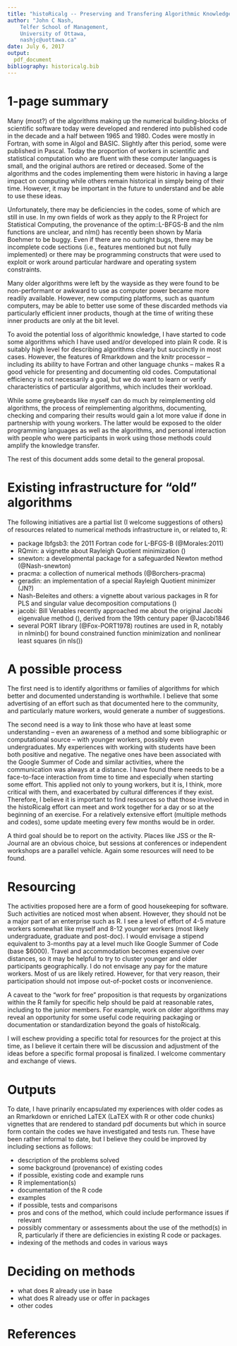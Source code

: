 ```yaml
---
title: "histoRicalg -- Preserving and Transfering Algorithmic Knowledge"
author: "John C Nash,
    Telfer School of Management,
    University of Ottawa,
    nashjc@uottawa.ca"
date: July 6, 2017
output:
  pdf_document
bibliography: historicalg.bib
---
```


# 1-page summary

Many (most?) of the algorithms making up the numerical building-blocks of scientific software today
were developed and rendered into published code in the decade and a half between 1965 and 1980.
Codes were mostly in Fortran, with some in Algol and BASIC. 
Slightly after this period, some 
were published in Pascal. Today the proportion of workers in scientific and statistical 
computation who are fluent with these
computer languages is small, and the original authors are retired or deceased. Some of the
algorithms and the codes implementing them were historic in having a large impact on computing
while others remain historical in simply being of their time. However, it may be important in
the future to understand and be able to use these ideas.

Unfortunately, there may be deficiencies in the codes, some of which are still in use. 
In my own fields of work as they apply 
to the R Project for Statistical Computing, the provenance of the optim::L-BFGS-B and the 
nlm functions are unclear, and nlm() has recently been shown by Maria Boehmer to be buggy.
Even if there are no outright bugs, there may be incomplete code sections (i.e., features
mentioned but not fully implemented) or there may be programming constructs that were used
to exploit or work around particular hardware and operating system constraints. 

Many older algorithms were left by the wayside as they were found to be non-performant or
awkward to use as computer power became more readily available. However, new computing
platforms, such as quantum computers, may be able to better use some of these discarded
methods via particularly efficient inner products, though at the time of writing these
inner products are only at the bit level.

To avoid the potential loss of algorithmic knowledge, I have started to code some algorithms
which I have used and/or developed into plain R code. R is suitably high level for describing
algorithms clearly but succinctly in most cases. However, the features of Rmarkdown and the 
knitr processor -- including its ability to have Fortran and other language chunks -- makes
R a good vehicle for presenting and documenting old codes. Computational efficiency is not
necessarily a goal, but we do want to learn or verify characteristics of particular algorithms,
which includes their workload.

While some greybeards like myself can do much by reimplementing old algorithms, the process of
reimplementing algorithms, documenting, checking and comparing their results would gain a lot
more value if done in partnership with young workers. The latter would be exposed to the older
programming languages as well as the algorithms, and personal interaction with people who were
participants in work using those methods could amplify the knowledge transfer.

The rest of this document adds some detail to the general proposal.

# Existing infrastructure for "old" algorithms

The following initiatives are a partial list (I welcome suggestions of others) of resources 
related to numerical methods infrastructure in, or related to, R:

- package lbfgsb3: the 2011 Fortran code for L-BFGS-B (@Morales:2011)
- RQmin: a vignette about Rayleigh Quotient minimization
 (\url{https://r-forge.r-project.org/scm/viewvc.php/RQdoc/RQtimes.pdf?root=optimizer&view=log})
- snewton: a developmental package for a safeguarded Newton method (@Nash-snewton)
- pracma: a collection of numerical methods (@Borchers-pracma)
- geradin: an implementation of a special Rayleigh Quotient minimizer (JN?)
- Nash-Beleites and others: a vignette about various packages in R for PLS and singular
value decomposition computations (\url{https://gitlab.com/nashjc/svdpls})
- jacobi: Bill Venables recently approached me about the original Jacobi eigenvalue method
(\url{https://cran.r-project.org/web/packages/JacobiEigen/vignettes/JacobiEigen.pdf}),
derived from the 19th century paper @Jacobi1846
- several PORT library (@Fox-PORT1978) routines are used in R, notably in nlminb() for bound 
constrained function minimization and nonlinear least squares (in nls())


# A possible process

The first need is to identify algorithms or families of algorithms for which better
and documented understanding is worthwhile.  I believe that some advertising of an 
effort such as that documented here to the community, and particularly mature workers,
would generate a number of suggestions.

The second need is a way to link those who have at least some understanding -- even an
awareness of a method and some bibliographic or computational source -- with younger
workers, possibly even undergraduates. My experiences with working with students have
been both positive and negative. The negative ones have been associated with the Google
Summer of Code and similar activities, where the communication was always at a distance.
I have found there needs to be a face-to-face interaction from time to time and especially
when starting some effort. This applied not only to young workers, but it is, I think, 
more critical with them, and exacerbated by cultural differences if they exist. Therefore,
I believe it is important to find resources so that those involved in the histoRicalg 
effort can meet and work together for a day or so at the beginning of an exercise. For
a relatively extensive effort (multiple methods and codes), some update meeting every
few months would be in order. 

A third goal should be to report on the activity. Places like JSS or the R-Journal are
an obvious choice, but sessions at conferences or independent workshops are a parallel
vehicle. Again some resources will need to be found.

# Resourcing

The activities proposed here are a form of good housekeeping for software. Such activities
are noticed most when absent. However, they should not be a major part of an enterprise
such as R. I see a level of effort of 4-5 mature workers somewhat like myself and 8-12
younger workers (most likely undergraduate, graduate and post-doc). I would envisage a
stipend equivalent to 3-months pay at a level much like Google Summer of Code (base $6000).
Travel and accommodation becomes expensive over distances, so it may be helpful to 
try to cluster younger and older participants geographically. I do not envisage any pay
for the mature workers. Most of us are likely retired. However, for that very reason, 
their participation should not impose out-of-pocket costs or inconvenience.

A caveat to the "work for free" proposition is that requests by organizations within the
R family for specific help should be paid at reasonable rates, including to the junior
members. For example, work on older algorithms may reveal an opportunity for some useful
code requiring packaging or documentation or standardization beyond the goals of histoRicalg.

I will eschew providing a specific total for resources for the project at this time, as I
believe it certain there will be discussion and adjustment of the ideas before a specific
formal proposal is finalized. I welcome commentary and exchange of views.

# Outputs

To date, I have prinarily encapsulated my experiences with older codes as an Rmarkdown or
enriched LaTEX (LaTEX with R or other code chunks) vignettes that are rendered to standard
pdf documents but which in source form contain the codes we have investigated and tests
run. These have been rather informal to date, but I believe they could be improved by including
sections as follows:

- description of the problems solved
- some background (provenance) of existing codes
- if possible, existing code and example runs
- R implementation(s)
- documentation of the R code
- examples
- if possible, tests and comparisons
- pros and cons of the method, which could include performance issues if relevant
- possibly commentary or assessments about the use of the method(s) in R, 
particularly if there are deficiencies in existing R code or packages.
- indexing of the methods and codes in various ways

# Deciding on methods

- what does R already use in base
- what does R already use or offer in packages
- other codes

# References